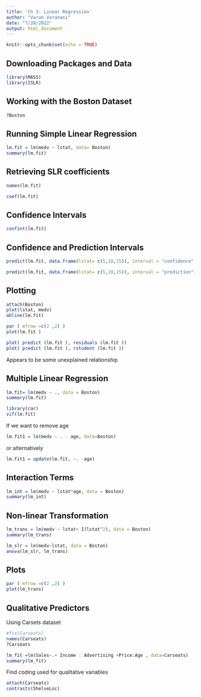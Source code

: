 ```yaml
---
title: 'Ch 3: Linear Regression'
author: "Varun Varanasi"
date: "7/28/2022"
output: html_document
---
```


```r
knitr::opts_chunk$set(echo = TRUE)
```

## Downloading Packages and Data

```r
library(MASS)
library(ISLR)
```

## Working with the Boston Dataset
```r
?Boston
```

## Running Simple Linear Regression 
```r
lm.fit = lm(medv ~ lstat, data= Boston)
summary(lm.fit)
```

## Retrieving SLR coefficients 

```r
names(lm.fit)

coef(lm.fit)
```

## Confidence Intervals
```r
confint(lm.fit)
```

## Confidence and Prediction Intervals 
```r
predict(lm.fit, data.frame(lstat= c(5,10,15)), interval = "confidence")
```

```r
predict(lm.fit, data.frame(lstat= c(5,10,15)), interval = "prediction")
```

## Plotting 
```r
attach(Boston)
plot(lstat, medv)
abline(lm.fit)
```

```r
par ( mfrow =c(2 ,2) )
plot(lm.fit )
```

```r
plot( predict (lm.fit ), residuals (lm.fit ))
plot( predict (lm.fit ), rstudent (lm.fit ))
```
Appears to be some unexplained relationship

## Multiple Linear Regression

```r
lm.fit= lm(medv ~ ., data = Boston)
summary(lm.fit)
```


```r
library(car)
vif(lm.fit)
```


If we want to remove age

```r
lm.fit1 = lm(medv ~ . - age, data=Boston)
```

or alternatively

```r
lm.fit1 = update(lm.fit, ~. -age)
```


## Interaction Terms

```r
lm_int = lm(medv ~ lstat*age, data = Boston)
summary(lm_int)
```

## Non-linear Transformation

```r
lm_trans = lm(medv ~ lstat+ I(lstat^2), data = Boston)
summary(lm_trans)
```


```r
lm_slr = lm(medv~lstat, data = Boston)
anova(lm_slr, lm_trans)
```

## Plots

```r
par ( mfrow =c(2 ,2) )
plot(lm_trans)
```

## Qualitative Predictors

Using Carsets dataset
```r
#fix(Carseats)
names(Carseats)
?Carseats
```

```r
lm_fit =lm(Sales~.+ Income : Advertising +Price:Age , data=Carseats)
summary(lm_fit)
```


Find coding used for qualitative variables
```r
attach(Carseats)
contrasts(ShelveLoc)
```

